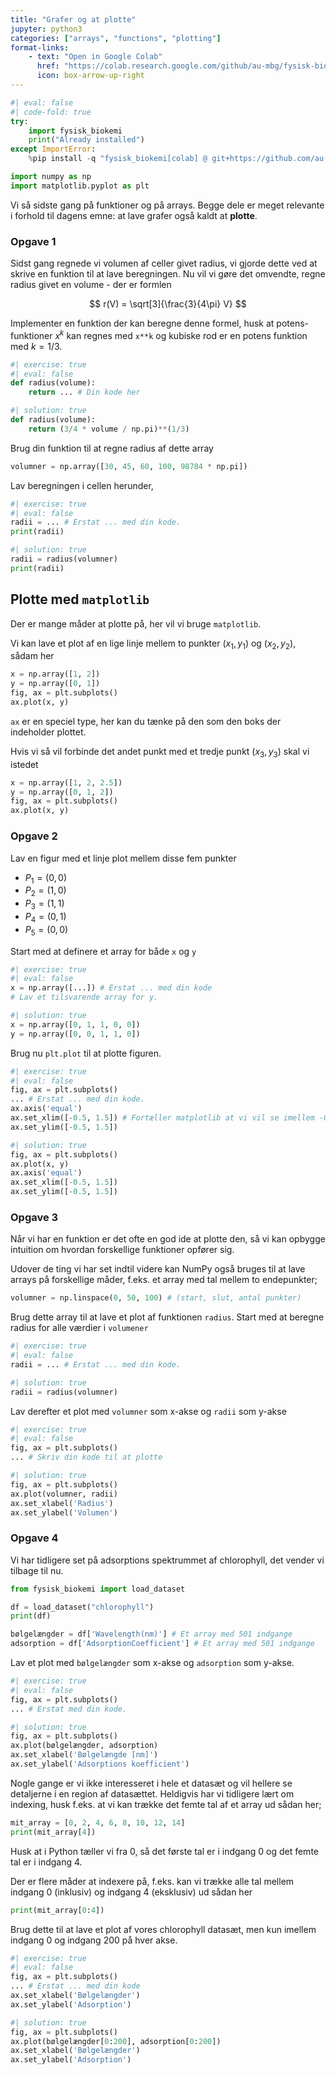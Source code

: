 ```yaml
---
title: "Grafer og at plotte"
jupyter: python3
categories: ["arrays", "functions", "plotting"]
format-links:
    - text: "Open in Google Colab"
      href: "https://colab.research.google.com/github/au-mbg/fysisk-biokemi/blob/built-notebooks/built_notebooks/student/notebook_4.ipynb"
      icon: box-arrow-up-right
---
```


``` python
#| eval: false
#| code-fold: true
try:
    import fysisk_biokemi
    print("Already installed")
except ImportError:
    %pip install -q "fysisk_biokemi[colab] @ git+https://github.com/au-mbg/fysisk-biokemi.git"
```

```python
import numpy as np
import matplotlib.pyplot as plt
```

Vi så sidste gang på funktioner og på arrays. Begge dele er meget relevante 
i forhold til dagens emne: at lave grafer også kaldt at **plotte**. 

### Opgave 1

Sidst gang regnede vi volumen af celler givet radius, vi gjorde dette ved at 
skrive en funktion til at lave beregningen. Nu vil vi gøre det omvendte, regne 
radius givet en volume - der er formlen

$$
r(V) = \sqrt[3]{\frac{3}{4\pi} V}
$$

Implementer en funktion der kan beregne denne formel, husk at potens-funktioner $x^k$ kan 
regnes med `x**k` og kubiske rod er en potens funktion med $k=1/3$.

```python
#| exercise: true
#| eval: false
def radius(volume):
    return ... # Din kode her
```

```python
#| solution: true
def radius(volume):
    return (3/4 * volume / np.pi)**(1/3)
```


Brug din funktion til at regne radius af dette array 

```python
volumner = np.array([30, 45, 60, 100, 98784 * np.pi])
```

Lav beregningen i cellen herunder,

```python
#| exercise: true
#| eval: false
radii = ... # Erstat ... med din kode.
print(radii)
```

```python
#| solution: true
radii = radius(volumner)
print(radii)
```

## Plotte med `matplotlib`

Der er mange måder at plotte på, her vil vi bruge `matplotlib`.

Vi kan lave et plot af en lige linje mellem to punkter $(x_1, y_1)$ og $(x_2, y_2)$,
sådam her

```python
x = np.array([1, 2])
y = np.array([0, 1])
fig, ax = plt.subplots()
ax.plot(x, y)
```

::: {.callout-note}

`ax` er en speciel type, her kan du tænke på den som den boks der indeholder plottet. 

::: 

Hvis vi så vil forbinde det andet punkt med et tredje punkt $(x_3, y_3)$ skal vi istedet 

```python
x = np.array([1, 2, 2.5])
y = np.array([0, 1, 2])
fig, ax = plt.subplots()
ax.plot(x, y)
```

### Opgave 2

Lav en figur med et linje plot mellem disse fem punkter

- $P_1 = (0, 0)$
- $P_2 = (1, 0)$
- $P_3 = (1, 1)$
- $P_4 = (0, 1)$
- $P_5 = (0, 0)$

Start med at definere et array for både `x` og `y`

```python
#| exercise: true
#| eval: false
x = np.array([...]) # Erstat ... med din kode
# Lav et tilsvarende array for y.
```

```python
#| solution: true
x = np.array([0, 1, 1, 0, 0])
y = np.array([0, 0, 1, 1, 0])
```
Brug nu `plt.plot` til at plotte figuren. 

```python
#| exercise: true
#| eval: false
fig, ax = plt.subplots()
... # Erstat ... med din kode.
ax.axis('equal')
ax.set_xlim([-0.5, 1.5]) # Fortæller matplotlib at vi vil se imellem -0.5 og 1.5 på x-aksen
ax.set_ylim([-0.5, 1.5])
```

```python
#| solution: true
fig, ax = plt.subplots()
ax.plot(x, y)
ax.axis('equal')
ax.set_xlim([-0.5, 1.5])
ax.set_ylim([-0.5, 1.5])
```
### Opgave 3

Når vi har en funktion er det ofte en god ide at plotte den, så vi kan opbygge intuition om 
hvordan forskellige funktioner opfører sig. 

Udover de ting vi har set indtil videre kan NumPy også bruges til at lave arrays 
på forskellige måder, f.eks. et array med tal mellem to endepunkter; 

```python
volumner = np.linspace(0, 50, 100) # (start, slut, antal punkter)
```
Brug dette array til at lave et plot af funktionen `radius`. Start 
med at beregne radius for alle værdier i `volumener`

```python
#| exercise: true
#| eval: false
radii = ... # Erstat ... med din kode.
```

```python
#| solution: true
radii = radius(volumner)
```
Lav derefter et plot med `volumner` som x-akse og `radii` som y-akse

```python
#| exercise: true
#| eval: false
fig, ax = plt.subplots()
... # Skriv din kode til at plotte
```

```python
#| solution: true
fig, ax = plt.subplots()
ax.plot(volumner, radii)
ax.set_xlabel('Radius')
ax.set_ylabel('Volumen')
```

### Opgave 4

Vi har tidligere set på adsorptions spektrummet af chlorophyll, det vender vi tilbage til nu. 

```python
from fysisk_biokemi import load_dataset

df = load_dataset("chlorophyll")
print(df)

bølgelængder = df['Wavelength(nm)'] # Et array med 501 indgange
adsorption = df['AdsorptionCoefficient'] # Et array med 501 indgange
```

Lav et plot med `bølgelængder` som x-akse og `adsorption` som y-akse. 

```python
#| exercise: true
#| eval: false
fig, ax = plt.subplots()
... # Erstat med din kode.
```

```python
#| solution: true
fig, ax = plt.subplots()
ax.plot(bølgelængder, adsorption)
ax.set_xlabel('Bølgelængde [nm]')
ax.set_ylabel('Adsorptions koefficient')
```

Nogle gange er vi ikke interesseret i hele et datasæt og vil hellere se detaljerne 
i en region af datasættet. Heldigvis har vi tidligere lært om indexing, husk 
f.eks. at vi kan trække det femte tal af et array ud sådan her; 

```python
mit_array = [0, 2, 4, 6, 8, 10, 12, 14]
print(mit_array[4])
```

::: {.callout-note}
Husk at i Python tæller vi fra 0, så det første tal er i indgang 0 og det femte tal er i indgang 4. 
::: 

Der er flere måder at indexere på, f.eks. kan vi trække alle tal mellem indgang 0 (inklusiv) og indgang 4 (eksklusiv) ud sådan her
```python
print(mit_array[0:4])
```

Brug dette til at lave et plot af vores chlorophyll datasæt, men kun imellem indgang 0 og indgang 200
på hver akse. 

```python
#| exercise: true
#| eval: false
fig, ax = plt.subplots()
... # Erstat ... med din kode
ax.set_xlabel('Bølgelængder')
ax.set_ylabel('Adsorption')
```

```python
#| solution: true
fig, ax = plt.subplots()
ax.plot(bølgelængder[0:200], adsorption[0:200])
ax.set_xlabel('Bølgelængder')
ax.set_ylabel('Adsorption')
```









